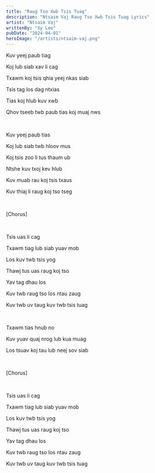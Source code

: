 ```yaml
---
title: "Raug Tso Xwb Tsis Tuag"
description: "Ntsaim Vaj Raug Tso Xwb Tsis Tuag Lyrics"
artist: "Ntsaim Vaj"
writtenBy: "Xy Lee"
pubDate: "2024-04-01"
heroImage: "/artists/ntsaim-vaj.png"
---
```


Kuv yeej paub tiag

Koj lub siab xav li cag

Txawm koj tsis qhia yeej nkas siab

Tsis tag los dag ntxias

Tias koj hlub kuv xwb

Qhov tseeb twb paub tias koj muaj nws

<br />

Kuv yeej paub tias

Koj lub siab twb hloov mus

Koj tsis zoo li tus thaum ub

Ntshe kuv txoj kev hlub

Kuv muab rau koj tsis txaus

Kuv thiaj li raug koj tso tseg

<br />

[Chorus]

<br />

Tsis uas li cag

Txawm tiag lub siab yuav mob

Los kuv twb tsis yog

Thawj tus uas raug koj tso

Yav tag dhau los

Kuv twb raug tso los ntau zaug

Kuv twb uv taug kuv twb tsis tuag

<br />

Txawm tias hnub no

Kuv yuav quaj nrog lub kua muag

Los tsuav koj tau lub neej sov siab

<br />

[Chorus]

<br />

Tsis uas li cag

Txawm tiag lub siab yuav mob

Los kuv twb tsis yog

Thawj tus uas raug koj tso

Yav tag dhau los

Kuv twb raug tso los ntau zaug

Kuv twb uv taug kuv twb tsis tuag

